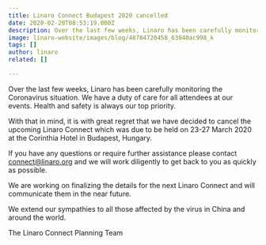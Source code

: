 ```yaml
---
title: Linaro Connect Budapest 2020 cancelled
date: 2020-02-20T08:53:19.000Z
description: Over the last few weeks, Linaro has been carefully monitoring the Coronavirus situation. We have a duty of care for all attendees at our events. Health and safety is always our top priority. With that in mind, it is with great regret that we have decided to cancel the upcoming Linaro Connect which was due to be held on 23-27 March 2020 at the Corinthia Hotel in Budapest, Hungary.
image: linaro-website/images/blog/48784720458_63040ac998_k
tags: []
author: linaro
related: []

---
```


Over the last few weeks, Linaro has been carefully monitoring the Coronavirus situation. We have a duty of care for all attendees at our events. Health and safety is always our top priority.

With that in mind, it is with great regret that we have decided to cancel the upcoming Linaro Connect which was due to be held on 23-27 March 2020 at the Corinthia Hotel in Budapest, Hungary.

If you have any questions or require further assistance please contact connect@linaro.org and we will work diligently to get back to you as quickly as possible.

We are working on finalizing the details for the next Linaro Connect and will communicate them in the near future.

We extend our sympathies to all those affected by the virus in China and around the world.

The Linaro Connect Planning Team
